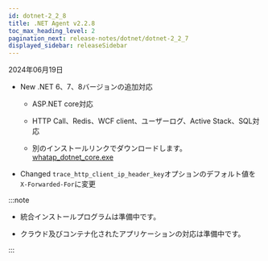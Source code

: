 ```yaml
---
id: dotnet-2_2_8
title: .NET Agent v2.2.8
toc_max_heading_level: 2
pagination_next: release-notes/dotnet/dotnet-2_2_7
displayed_sidebar: releaseSidebar
---
```


2024年06月19日

- <Status>New</Status> .NET 6、7、8バージョンの追加対応

  - ASP.NET core対応

  - HTTP Call、Redis、WCF client、ユーザーログ、Active Stack、SQL対応

  - 別のインストールリンクでダウンロードします。 [whatap_dotnet_core.exe](https://repo.whatap.io/windows/whatap_dotnet_core.exe)

- <Status>Changed</Status> `trace_http_client_ip_header_key`オプションのデフォルト値を`X-Forwarded-For`に変更

:::note

- 統合インストールプログラムは準備中です。

- クラウド及びコンテナ化されたアプリケーションの対応は準備中です。

:::
